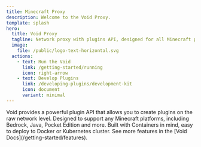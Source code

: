 ```yaml
---
title: Minecraft Proxy
description: Welcome to the Void Proxy.
template: splash
hero:
  title: Void Proxy
  tagline: Network proxy with plugins API, designed for all Minecraft platforms, versions and compatible with any mods.
  image:
    file: /public/logo-text-horizontal.svg
  actions:
    - text: Run the Void
      link: /getting-started/running
      icon: right-arrow
    - text: Develop Plugins
      link: /developing-plugins/development-kit
      icon: document
      variant: minimal
---
```



<CardGrid stagger>
	<Card title="Build Plugins" icon="pencil">
		Void provides a powerful plugin API that allows you to create plugins on the raw network level.
	</Card>
	<Card title="Minecraft Platforms" icon="star">
		Designed to support any Minecraft platforms, including Bedrock, Java, Pocket Edition and more.
	</Card>
	<Card title="Containers" icon="seti:docker">
		Built with Containers in mind, easy to deploy to Docker or Kubernetes cluster.
	</Card>
	<Card title="Read the docs" icon="open-book">
		See more features in the [Void Docs](/getting-started/features).
	</Card>
</CardGrid>
